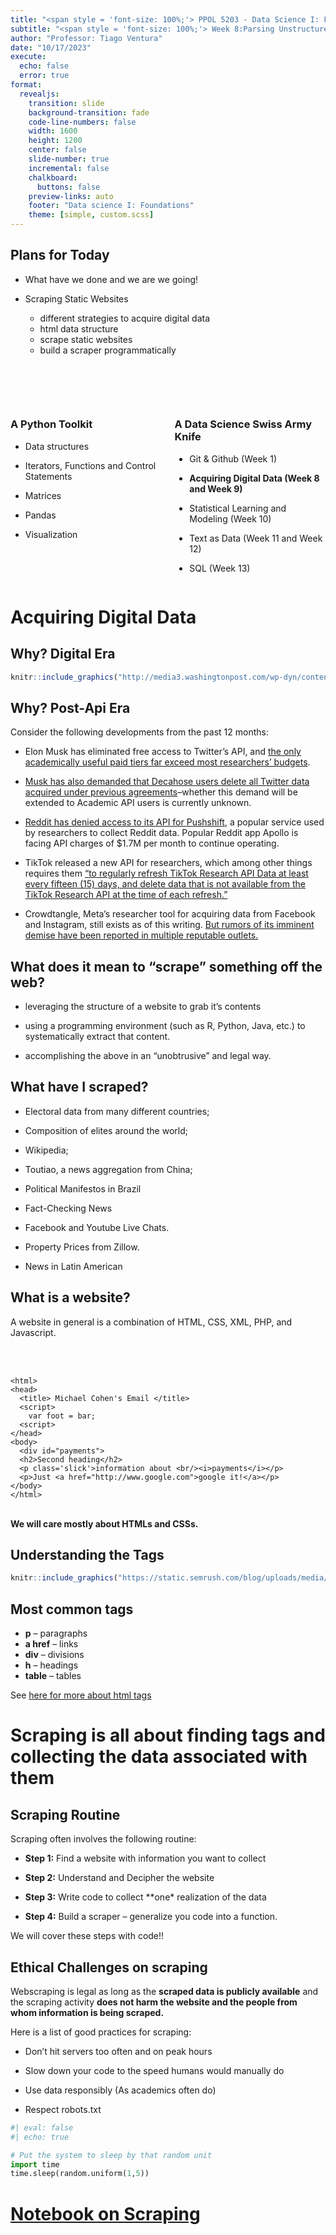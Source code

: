 ```yaml
---
title: "<span style = 'font-size: 100%;'> PPOL 5203 - Data Science I: Foundations </span>"
subtitle: "<span style = 'font-size: 100%;'> Week 8:Parsing Unstructured Data: Scraping Static Websites </span>"
author: "Professor: Tiago Ventura"
date: "10/17/2023"
execute: 
  echo: false
  error: true
format:
  revealjs: 
    transition: slide
    background-transition: fade
    code-line-numbers: false
    width: 1600
    height: 1200
    center: false
    slide-number: true
    incremental: false
    chalkboard: 
      buttons: false
    preview-links: auto
    footer: "Data science I: Foundations"
    theme: [simple, custom.scss]
---
```



## Plans for Today

- What have we done and we are we going!

- Scraping Static Websites

   - different strategies to acquire digital data
   - html data structure
   - scrape static websites
   - build a scraper programmatically
   
## {}

<br>
<br>

:::: {.columns}

::: {.column width="50%"}
### A Python Toolkit

- Data structures

- Iterators, Functions and Control Statements

- Matrices

- Pandas

- Visualization

:::

::: {.column width="50%"}

### A Data Science Swiss Army Knife

- Git & Github (Week 1)

- **Acquiring Digital Data (Week 8 and Week 9)**

- Statistical Learning and Modeling (Week 10)

- Text as Data (Week 11 and Week 12)

- SQL (Week 13)

:::

::::

# Acquiring Digital Data


## Why? Digital Era


```r
knitr::include_graphics("http://media3.washingtonpost.com/wp-dyn/content/graphic/2011/02/11/GR2011021100614.jpg")
```

## Why? Post-Api Era

Consider the following developments from the past 12 months:

- Elon Musk has eliminated free access to Twitter’s API, and [the only academically useful paid tiers far exceed most researchers’ budgets](https://www.theverge.com/2023/3/30/23662832/twitter-api-tiers-free-bot-novelty-accounts-basic-enterprice-monthly-price).


- [Musk has also demanded that Decahose users delete all Twitter data acquired under previous agreements](https://inews.co.uk/news/twitter-researchers-delete-data-unless-pay-2364535)–whether this demand will be extended to Academic API users is currently unknown.


- [Reddit has denied access to its API for Pushshift](https://www.reddit.com/r/modnews/comments/134tjpe/reddit_data_api_update_changes_to_pushshift_access/), a popular service used by researchers to collect Reddit data. Popular Reddit app Apollo is facing API charges of $1.7M per month to continue operating.


- TikTok released a new API for researchers, which among other things requires them [“to regularly refresh TikTok Research API Data at least every fifteen (15) days, and delete data that is not available from the TikTok Research API at the time of each refresh."](https://www.tiktok.com/legal/page/global/terms-of-service-research-api/en)


- Crowdtangle, Meta’s researcher tool for acquiring data from Facebook and Instagram, still exists as of this writing. [But rumors of its imminent demise have been reported in multiple reputable outlets.](https://www.bloomberg.com/news/articles/2022-06-23/meta-pulls-support-for-tool-used-to-keep-misinformation-in-check?leadSource=uverify%20wall)


## What does it mean to "scrape" something off the web?


- leveraging the structure of a website to grab it's contents

- using a programming environment (such as R, Python, Java, etc.) to systematically extract that content.

- accomplishing the above in an "unobtrusive" and legal way.

## What have I scraped? 

- Electoral data from many different countries;

- Composition of elites around the world;

- Wikipedia;

- Toutiao, a news aggregation from China;

- Political Manifestos in Brazil

- Fact-Checking News

- Facebook and Youtube Live Chats.

- Property Prices from Zillow.

- News in Latin American


## What is a website?

A website in general is a combination of HTML, CSS, XML, PHP, and Javascript. 

<br><br>

```
<html>
<head>
  <title> Michael Cohen's Email </title>
  <script>
    var foot = bar;
  <script>
</head>
<body>
  <div id="payments">
  <h2>Second heading</h2>
  <p class='slick'>information about <br/><i>payments</i></p>
  <p>Just <a href="http://www.google.com">google it!</a></p>
</body>
</html>
```

<br>
**We will care mostly about HTMLs and CSSs.**

## Understanding the Tags


```r
knitr::include_graphics("https://static.semrush.com/blog/uploads/media/59/fc/59fc528eecc00e43b1a3ed5d9b9933ee/4YA3vCJ_Hw6DucoVZ40FbKFRppAReJVOkLKHcZlDkO-9geydLO6tw9uzFJFZf5nam3QcT7p0hRdpFyL2uPhoDISD8CPZwfPE5GTqgpH53q9M99QWgDVhjgQrCMOlQI9fA1T2dCxJ5T2goCV3k1wo-Jc.webp")
```

## Most common tags

- **p** – paragraphs
- **a href** – links
- **div** – divisions
- **h** – headings
- **table** – tables

See [here for more about html tags](https://betterprogramming.pub/understanding-html-basics-for-web-scraping-ae351ee0b3f9)


# Scraping is all about finding tags and collecting the data associated with them


## Scraping Routine

Scraping often involves the following routine:

- **Step 1:** Find a website with information you want to collect

- **Step 2:** Understand and Decipher the website

- **Step 3:** Write code to collect **one* realization of the data

- **Step 4:** Build a scraper -- generalize you code into a function.

We will cover these steps with code!!

## Ethical Challenges on scraping

Webscraping is legal as long as the **scraped data is publicly available** and the scraping activity **does not harm the website and the people from whom information is being scraped.**

Here is a list of good practices for scraping:


- Don't hit servers too often and on peak hours

- Slow down your code to the speed humans would manually do

- Use data responsibly (As academics often do)

- Respect robots.txt

```python
#| eval: false
#| echo: true

# Put the system to sleep by that random unit
import time
time.sleep(random.uniform(1,5))
```


# [Notebook on Scraping]()